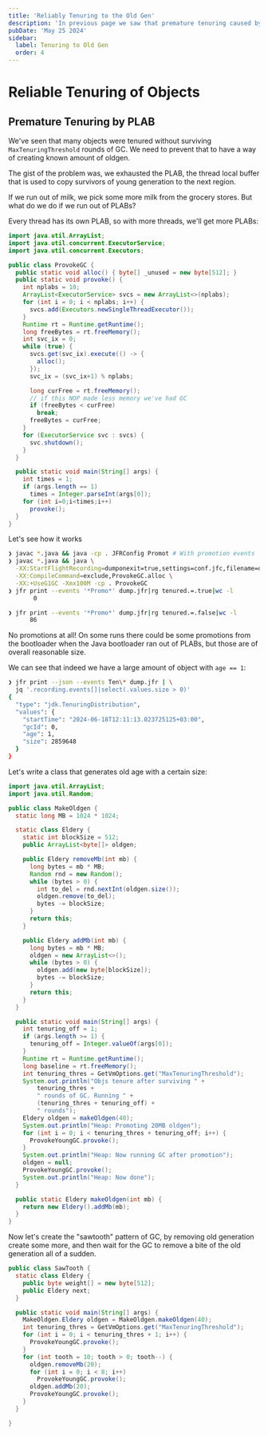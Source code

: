 ```yaml
---
title: 'Reliably Tenuring to the Old Gen'
description: 'In previous page we saw that premature tenuring caused by PLAB'
pubDate: 'May 25 2024'
sidebar:
  label: Tenuring to Old Gen
  order: 4
---
```

# Reliable Tenuring of Objects
## Premature Tenuring by PLAB

We've seen that many objects were tenured without surviving
`MaxTenuringThreshold` rounds of GC. We need to prevent that
to have a way of creating known amount of oldgen.

The gist of the problem was, we exhausted the PLAB, the thread
local buffer that is used to copy survivors of young generation 
to the next region.

If we run out of milk, we pick some more milk from the grocery stores.
But what do we do if we run out of PLABs?

Every thread has its own PLAB, so with more threads, we'll get more
PLABs:

```java
import java.util.ArrayList;
import java.util.concurrent.ExecutorService;
import java.util.concurrent.Executors;

public class ProvokeGC {
  public static void alloc() { byte[] _unused = new byte[512]; }
  public static void provoke() {
    int nplabs = 10;
    ArrayList<ExecutorService> svcs = new ArrayList<>(nplabs);
    for (int i = 0; i < nplabs; i++) {
      svcs.add(Executors.newSingleThreadExecutor());
    }
    Runtime rt = Runtime.getRuntime();
    long freeBytes = rt.freeMemory();
    int svc_ix = 0;
    while (true) {
      svcs.get(svc_ix).execute(() -> {
        alloc();
      });
      svc_ix = (svc_ix+1) % nplabs;

      long curFree = rt.freeMemory();
      // if this NOP made less memory we've had GC
      if (freeBytes < curFree)
        break;
      freeBytes = curFree;
    }
    for (ExecutorService svc : svcs) {
      svc.shutdown();
    }
  }

  public static void main(String[] args) {
    int times = 1;
    if (args.length == 1)
      times = Integer.parseInt(args[0]);
    for (int i=0;i<times;i++)
      provoke();
  }
}

```

Let's see how it works

```bash
❯ javac *.java && java -cp . JFRConfig Promot # With promotion events
❯ javac *.java && java \
  -XX:StartFlightRecording=dumponexit=true,settings=conf.jfc,filename=dump.jfr \
  -XX:CompileCommand=exclude,ProvokeGC.alloc \
  -XX:+UseG1GC -Xmx100M -cp . ProvokeGC
❯ jfr print --events '*Promo*' dump.jfr|rg tenured.=.true|wc -l
       0

❯ jfr print --events '*Promo*' dump.jfr|rg tenured.=.false|wc -l
      86

```

No promotions at all! On some runs there could be some promotions from the bootloader
when the Java bootloader ran out of PLABs, but those are of overall reasonable size.

We can see that indeed we have a large amount of object with `age == 1`:

```bash
❯ jfr print --json --events Ten\* dump.jfr | \
  jq '.recording.events[]|select(.values.size > 0)'
{
  "type": "jdk.TenuringDistribution",
  "values": {
    "startTime": "2024-06-18T12:11:13.023725125+03:00",
    "gcId": 0,
    "age": 1,
    "size": 2859648
  }
}
```

Let's write a class that generates old age with a certain size:

```java
import java.util.ArrayList;
import java.util.Random;

public class MakeOldgen {
  static long MB = 1024 * 1024;

  static class Eldery {
    static int blockSize = 512;
    public ArrayList<byte[]> oldgen;

    public Eldery removeMb(int mb) {
      long bytes = mb * MB;
      Random rnd = new Random();
      while (bytes > 0) {
        int to_del = rnd.nextInt(oldgen.size());
        oldgen.remove(to_del);
        bytes -= blockSize;
      }
      return this;
    }

    public Eldery addMb(int mb) {
      long bytes = mb * MB;
      oldgen = new ArrayList<>();
      while (bytes > 0) {
        oldgen.add(new byte[blockSize]);
        bytes -= blockSize;
      }
      return this;
    }
  }

  public static void main(String[] args) {
    int tenuring_off = 1;
    if (args.length >= 1) {
      tenuring_off = Integer.valueOf(args[0]);
    }
    Runtime rt = Runtime.getRuntime();
    long baseline = rt.freeMemory();
    int tenuring_thres = GetVmOptions.get("MaxTenuringThreshold");
    System.out.println("Objs tenure after surviving " +
        tenuring_thres +
        " rounds of GC. Running " +
        (tenuring_thres + tenuring_off) +
        " rounds");
    Eldery oldgen = makeOldgen(40);
    System.out.println("Heap: Promoting 20MB oldgen");
    for (int i = 0; i < tenuring_thres + tenuring_off; i++) {
      ProvokeYoungGC.provoke();
    }
    System.out.println("Heap: Now running GC after promotion");
    oldgen = null;
    ProvokeYoungGC.provoke();
    System.out.println("Heap: Now done");
  }

  public static Eldery makeOldgen(int mb) {
    return new Eldery().addMb(mb);
  }
}
```

Now let's create the "sawtooth" pattern of GC, by removing old generation
create some more, and then wait for the GC to remove a bite of the old
generation all of a sudden.

```java
public class SawTooth {
  static class Eldery {
    public byte weight[] = new byte[512];
    public Eldery next;
  }

  public static void main(String[] args) {
    MakeOldgen.Eldery oldgen = MakeOldgen.makeOldgen(40);
    int tenuring_thres = GetVmOptions.get("MaxTenuringThreshold");
    for (int i = 0; i < tenuring_thres + 1; i++) {
      ProvokeYoungGC.provoke();
    }
    for (int tooth = 10; tooth > 0; tooth--) {
      oldgen.removeMb(20);
      for (int i = 0; i < 8; i++)
        ProvokeYoungGC.provoke();
      oldgen.addMb(20);
      ProvokeYoungGC.provoke();
    }
  }

}
```
